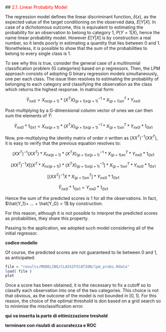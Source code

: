 ##<a name="21_LPM" style="pointer-events: none; cursor: default;" ><font color="red"> 2.1. Linear Probabity Model</font></a>

The regression model defines the linear discriminant function, $\delta(x)$, as the expected value of the target conditioning on the observed data, $E[Y|X]$. In case of a dichotomous outcome, this is equivalent to estimating the probability for an observation to belong to category 1, $P(Y=1|X)$, hence the name linear probability model.
However $E[Y|X]$ is by construction a real number, so it lends poorly in estimating a quantity that lies between 0 and 1. Nonetheless, it is possible to show that the sum of the probabilities to belong to every single class is 1.

To see why this is true, consider the general case of a multinomial classification problem (G categories) based on *p* regressors.
Then, the LPM approach consists of adopting G binary regression models simultaneously, one per each class. The issue then resolves to estimating the probability of belonging to each category and classifying the observation as the class which returns the highest response.
In matricial form:

$$\hat{Y}_{n x G} = X_{n x (p+1)} * ({X}^{T} X)_{(p+1) x (p+1)}^{-1} * {X}_{(p+1) x n}^{T} * Y_{n x G}$$

Post-multiplying by a G-dimensional column vector of ones we can then sum the elements of $\hat{Y}$:

$$\hat{Y}_{n x G} * 1_{G x 1} = X_{n x (p+1)} * ({X}^{T} X)_{(p+1) x (p+1)}^{-1} * {X}_{(p+1) x n}^{T} * Y_{n x G} * 1_{G x 1}$$

Now, pre-multiplying the identity matrix of order $n$ written as $(X {X}^{T})^{-1}(X {X}^{T})$, it is easy to verify that the previous equation resolves to:

$$(X {X}^{T})^{-1}(X {X}^{T}) * X_{n x (p+1)} * ({X}^{T} X)_{(p+1) x (p+1)}^{-1} * {X}_{(p+1) x n}^{T} * Y_{n x G} * 1_{G x 1}$$

$$(X {X}^{T})^{-1}X [({X}^{T} * X_{n x (p+1)}) * ({X}^{T} X)_{(p+1) x (p+1)}^{-1}] * {X}_{(p+1) x n}^{T} * Y_{n x G} * 1_{G x 1}$$

$$[(X {X}^{T})^{-1}X * {X}_{(p+1) x n}^{T}] * Y_{n x G} * 1_{G x 1}$$

$$\hat{Y}_{n x G} * 1_{G x 1} = Y_{n x G} * 1_{G x 1}$$

Hence the sum of the predicted scores is 1 for all the observations. In fact, $\hat{Y_1}+ ... + \hat{Y_G} = 1$ by construction.

For this reason, although it is not possible to interpret the predicted scores as probabilities, they share this property.

Passing to the application, we adopted such model considering all of the initial regressor.

**codice modello**

Of course, the predicted scores are not guaranteed to lie between 0 and 1, as anticipated:

```r
file = "results/MODELING/CLASSIFICATION/lpm_probs.Rdata"
load( file )
plot
```

Once a score has been obtained, it is the necessary to fix a cutoff so to classify each observation into one of the two categories. This choice is not that obvious, as the outcome of the model is not bounded in $[0,1]$. For this reason, the choice of the optimal threshold is don based on a grid search so to minimise the misclassification error.

**qui va inserita la parte di ottimizzazione treshold**

**terminare con risulati di accuratezza e ROC**
